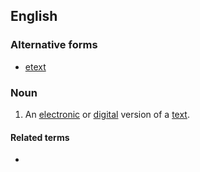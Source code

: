 ==English==

===Alternative forms===
* [[etext]]

===Noun===
{{wikipedia}}
{{en-noun|head=[[e-]][[text]]}}

# An [[electronic]] or [[digital]] version of a [[text]].

====Related terms====
* {{l|en|e-book}}